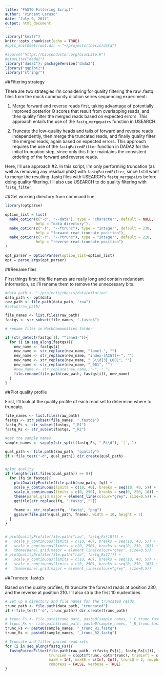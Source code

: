 ```yaml
---
title: "FASTQ Filtering Script"
author: "Vincent Caruso"
date: "July 9, 2017"
output: html_document
---
```


```r

library("knitr")
knitr::opts_chunk$set(echo = TRUE)
#opts_knit$set(root.dir = "~/projects/thesis/data")
```

```r
#source("https://bioconductor.org/biocLite.R")
#biocLite("dada2")
library("dada2"); packageVersion("dada2")
library("ggplot2")
library("stringr")

```

##Filtering strategy

There are two strategies I'm considering for quality filtering the raw .fastq files from the mock community dilution series sequencing experiment:

1. Merge forward and reverse reads first, taking advantage of potentially improved posterior Q scores that result from overlapping reads, and then quality filter the merged reads based on expected errors. This approach entails the use of the `fastq_mergepairs` function in USEARCH.

2. Truncate the low-quality heads and tails of forward and reverse reads independently, then merge the truncated reads, and finally quality filter the merged reads, again based on expected errors. This approach requires the use of the `fastqPairedFilter` function in DADA2 for the initial truncation step, since only this filter maintains the consistent ordering of the forward and reverse reads.

Here, I'll use approach #2. In this script, I'm only performing truncation (as well as removing any residual phiX) with `fastqPairedFilter`, since I still want to merge the resulting .fastq files with USEARCH's `fastq_mergepairs` before doing quality filtering. I'll also use USEARCH to do quality filtering with `fastq_filter`. 


##Get working directory from command line

```r

library(optparse)
 
option_list = list(
  make_option(c("-d", "--data"), type = "character", default = NULL, 
              help = "data directory"),
  make_option(c("-f", "--ftrunc"), type = "integer", default = 230,
              help = "forward read truncate position"),
  make_option(c("-r", "--rtrunc"), type = "integer", default = 210,
              help = "reverse read truncate position")
)
 
opt_parser = OptionParser(option_list=option_list)
opt = parse_args(opt_parser)

```

##Rename files

First things first: the file names are really long and contain redundant information, so I'll rename them to remove the unnecessary bits.
```r

#data_path <- "~/projects/thesis/data/dilution"
data_path <- opt$data
raw_path <- file.path(data_path, "raw")
#setwd(raw_path)

file_names <- list.files(raw_path)
fastqs <- str_subset(file_names, ".fastq$")

# rename files in MockCommunities folder

if (str_detect(fastqs[1], "^lane1-")){
  for (i in seq_along(fastqs)){
    new_name <- fastqs[i]
    new_name <- str_replace(new_name, "lane1-", "")
    new_name <- str_replace(new_name, "index-[ACGT]+-", "")
    new_name <- str_replace(new_name, "_S\\d{3}_L001", "")
    new_name <- str_replace(new_name, "_001", "")
    #new_name <- str_replace(new_name, "-", ".")
    file.rename(file.path(raw_path, fastqs[i]), new_name)
  }
}

```

##Plot quality profile

First, I'll look at the quality profile of each read set to determine where to truncate.
```r

file_names <- list.files(raw_path)
fastqs <- str_subset(file_names, ".fastq$")
fastq_Fs <- str_subset(fastqs, "_R1")
fastq_Rs <- str_subset(fastqs, "_R2")

#get the sample names
sample_names <- sapply(str_split(fastq_Fs, "_R\\d"), `[`, 1)

qual_path <- file.path(raw_path, "quality")
if (!file_test("-d", qual_path)) dir.create(qual_path)


#plot quality
if (length(list.files(qual_path)) == 0){
  for (fq in fastqs){
    plotQualityProfile(file.path(raw_path, fq)) +
    scale_y_continuous(limits = c(10, 40), breaks = seq(10, 40, 5)) +
    scale_x_continuous(limits = c(0, 250), breaks = seq(0, 250, 10)) +
    theme(panel.grid.major = element_line(colour="grey", size=0.5)) +
    ggtitle(str_replace(fq, ".fastq", ""))
  
    fname <- str_replace(fq, "fastq", "png")
    ggsave(file.path(qual_path, fname), width = 10, height = 7)
  }
}


# plotQualityProfile(file.path("raw", fastq_Fs[10])) + 
#   scale_y_continuous(limits = c(10, 40), breaks = seq(10, 40, 5)) +
#   scale_x_continuous(limits = c(0, 250), breaks = seq(0, 250, 10)) +
#   theme(panel.grid.major = element_line(colour="grey", size=0.5))
# plotQualityProfile(file.path("raw", fastq_Rs[7])) + 
#   scale_y_continuous(limits = c(10, 40), breaks = seq(10, 40, 5)) + 
#   scale_x_continuous(limits = c(0, 250), breaks = seq(0, 250, 10)) +
#   theme(panel.grid.major = element_line(colour="grey", size=0.5))


```


##Truncate .fastq's

Based on the quality profiles, I'll truncate the forward reads at position 230, and the reverse at position 210. I'll also strip the first 10 nucleotides.
```r

# Set up a directory and file names for the truncated reads
trunc_path <- file.path(data_path, "truncated")
if (!file_test("-d", trunc_path)) dir.create(trunc_path)

# trunc_Fs <- file.path(trunc_path, paste0(sample_names, "_F_trunc.fastq"))
# trunc_Rs <- file.path(trunc_path, paste0(sample_names, "_R_trunc.fastq"))
trunc_Fs <- paste0(sample_names, "_trunc_R1.fastq")
trunc_Rs <- paste0(sample_names, "_trunc_R2.fastq")

# Truncate and filter paired read sets
for (i in seq_along(fastq_Fs)){
  fastqPairedFilter(file.path(raw_path, c(fastq_Fs[i], fastq_Rs[i])), file.path(trunc_path, c(trunc_Fs[i], trunc_Rs[i])), 
                    truncLen = c(opt$ftrunc, opt$rtrunc), trimLeft = c(10, 10),
                    maxN = Inf, maxEE = c(Inf, Inf), truncQ = 2, rm.phix = TRUE,
                    compress = FALSE, verbose = TRUE)
}

```

